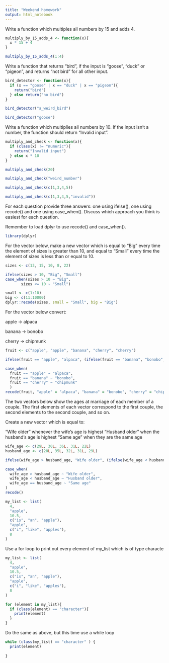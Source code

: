 ```yaml
---
title: "Weekend homework"
output: html_notebook
---
```

Write a function which multiples all numbers by 15 and adds 4.

```r
multiply_by_15_adds_4 <- function(x){
  x * 15 + 4
}

multiply_by_15_adds_4(1:4)
```

Write a function that returns “bird”, if the input is “goose”, “duck” or “pigeon”, and returns “not bird” for all other input.

```r
bird_detector <- function(x){
  if (x == "goose" | x == "duck" | x == "pigeon"){
    return("bird")
  } else return("no bird")
}

bird_detector("a_weird_bird")

bird_detector("goose")
```

Write a function which multiplies all numbers by 10. If the input isn’t a number, the function should return “Invalid input”.

```r
multiply_and_check <- function(x){
  if (class(x) != "numeric"){
    return("Invalid input")
  } else x * 10
}

multiply_and_check(20)

multiply_and_check("weird_number")

multiply_and_check(c(1,3,4,5))

multiply_and_check(c(1,3,4,5,"invalid"))
```

For each question provide three answers: one using ifelse(), one using recode() and one using case_when(). Discuss which approach you think is easiest for each question.

Remember to load dplyr to use recode() and case_when().

```r
library(dplyr)

```

For the vector below, make a new vector which is equal to “Big” every time the element of sizes is greater than 10, and equal to “Small” every time the element of sizes is less than or equal to 10.

```r
sizes <- c(13, 15, 10, 8, 22)

ifelse(sizes > 10, "Big", "Small")
case_when(sizes > 10 ~ "Big",
       sizes <= 10 ~ "Small")

small <- c(1:10)
big <- c(11:10000)
dplyr::recode(sizes, small = "Small", big = "Big")

```

For the vector below convert:

apple → alpaca

banana → bonobo

cherry → chipmunk

```r
fruit <- c("apple", "apple", "banana", "cherry", "cherry")

ifelse(fruit == "apple", "alpaca", (ifelse(fruit == "banana", "bonobo", (ifelse(fruit == "cherry", "chipmunk", fruit)))) ) 

case_when(
  fruit == "apple" ~ "alpaca",
  fruit == "banana" ~ "bonobo",
  fruit == "cherry" ~ "chipmunk"
  )
recode(fruit, "apple" = "alpaca", "banana" = "bonobo", "cherry" = "chipmunk")
```

The two vectors below show the ages at marriage of each member of a couple. The first elements of each vector correspond to the first couple, the second elements to the second couple, and so on.

Create a new vector which is equal to:

“Wife older” whenever the wife’s age is highest “Husband older” when the husband’s age is highest “Same age” when they are the same age

```r
wife_age <- c(29L, 30L, 36L, 31L, 22L)
husband_age <- c(28L, 35L, 32L, 31L, 29L)

ifelse(wife_age > husband_age, "Wife older", (ifelse(wife_age < husband_age, "Husband older", "Same age")))

case_when(
  wife_age > husband_age ~ "Wife older",
  wife_age < husband_age ~ "Husband older",
  wife_age == husband_age ~ "Same age"
)
recode()
```

```r
my_list <- list(
  4,
  "apple",
  10.5,
  c("is", "an", "apple"),
  "apple",
  c("i", "like", "apples"),
  8
)
```

Use a for loop to print out every element of my_list which is of type characte

```r

my_list <- list(
  4,
  "apple",
  10.5,
  c("is", "an", "apple"),
  "apple",
  c("i", "like", "apples"),
  8
)

for (element in my_list){
  if (class(element) == "character"){
    print(element)
  } 
}
```
Do the same as above, but this time use a while loop

```r
while (class(my_list) == "character" ) {
  print(element)
  
}
```

